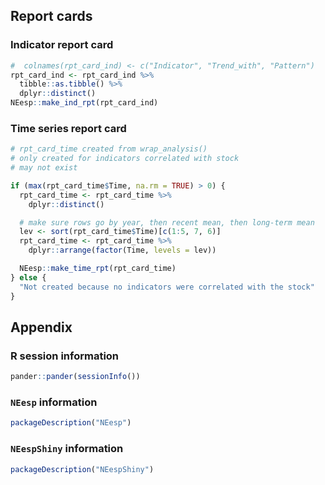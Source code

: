 ## Report cards

### Indicator report card

```r
#  colnames(rpt_card_ind) <- c("Indicator", "Trend_with", "Pattern")
rpt_card_ind <- rpt_card_ind %>%
  tibble::as.tibble() %>%
  dplyr::distinct()
NEesp::make_ind_rpt(rpt_card_ind)

```

### Time series report card

```r
# rpt_card_time created from wrap_analysis()
# only created for indicators correlated with stock
# may not exist

if (max(rpt_card_time$Time, na.rm = TRUE) > 0) {
  rpt_card_time <- rpt_card_time %>%
    dplyr::distinct()

  # make sure rows go by year, then recent mean, then long-term mean
  lev <- sort(rpt_card_time$Time)[c(1:5, 7, 6)]
  rpt_card_time <- rpt_card_time %>%
    dplyr::arrange(factor(Time, levels = lev))

  NEesp::make_time_rpt(rpt_card_time)
} else {
  "Not created because no indicators were correlated with the stock"
}
```

## Appendix

### R session information
```r
pander::pander(sessionInfo())
```

### `NEesp` information
```r
packageDescription("NEesp")
```

### `NEespShiny` information
```r
packageDescription("NEespShiny")
```
